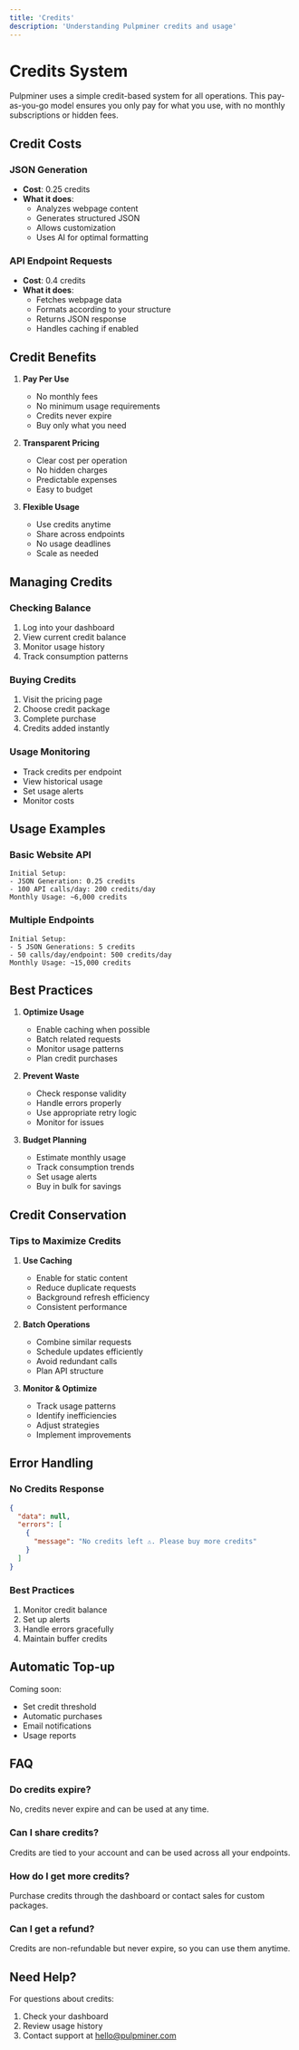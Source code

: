 ```yaml
---
title: 'Credits'
description: 'Understanding Pulpminer credits and usage'
---
```


# Credits System

Pulpminer uses a simple credit-based system for all operations. This pay-as-you-go model ensures you only pay for what you use, with no monthly subscriptions or hidden fees.

## Credit Costs

### JSON Generation
- **Cost**: 0.25 credits
- **What it does**: 
  - Analyzes webpage content
  - Generates structured JSON
  - Allows customization
  - Uses AI for optimal formatting

### API Endpoint Requests
- **Cost**: 0.4 credits
- **What it does**:
  - Fetches webpage data
  - Formats according to your structure
  - Returns JSON response
  - Handles caching if enabled

## Credit Benefits

1. **Pay Per Use**
   - No monthly fees
   - No minimum usage requirements
   - Credits never expire
   - Buy only what you need

2. **Transparent Pricing**
   - Clear cost per operation
   - No hidden charges
   - Predictable expenses
   - Easy to budget

3. **Flexible Usage**
   - Use credits anytime
   - Share across endpoints
   - No usage deadlines
   - Scale as needed

## Managing Credits

### Checking Balance
1. Log into your dashboard
2. View current credit balance
3. Monitor usage history
4. Track consumption patterns

### Buying Credits
1. Visit the pricing page
2. Choose credit package
3. Complete purchase
4. Credits added instantly

### Usage Monitoring
- Track credits per endpoint
- View historical usage
- Set usage alerts
- Monitor costs

## Usage Examples

### Basic Website API
```plaintext
Initial Setup:
- JSON Generation: 0.25 credits
- 100 API calls/day: 200 credits/day
Monthly Usage: ~6,000 credits
```

### Multiple Endpoints
```plaintext
Initial Setup:
- 5 JSON Generations: 5 credits
- 50 calls/day/endpoint: 500 credits/day
Monthly Usage: ~15,000 credits
```

## Best Practices

1. **Optimize Usage**
   - Enable caching when possible
   - Batch related requests
   - Monitor usage patterns
   - Plan credit purchases

2. **Prevent Waste**
   - Check response validity
   - Handle errors properly
   - Use appropriate retry logic
   - Monitor for issues

3. **Budget Planning**
   - Estimate monthly usage
   - Track consumption trends
   - Set usage alerts
   - Buy in bulk for savings

## Credit Conservation

### Tips to Maximize Credits

1. **Use Caching**
   - Enable for static content
   - Reduce duplicate requests
   - Background refresh efficiency
   - Consistent performance

2. **Batch Operations**
   - Combine similar requests
   - Schedule updates efficiently
   - Avoid redundant calls
   - Plan API structure

3. **Monitor & Optimize**
   - Track usage patterns
   - Identify inefficiencies
   - Adjust strategies
   - Implement improvements

## Error Handling

### No Credits Response
```json
{
  "data": null,
  "errors": [
    {
      "message": "No credits left ⚠. Please buy more credits"
    }
  ]
}
```

### Best Practices
1. Monitor credit balance
2. Set up alerts
3. Handle errors gracefully
4. Maintain buffer credits

## Automatic Top-up

Coming soon:
- Set credit threshold
- Automatic purchases
- Email notifications
- Usage reports

## FAQ

### Do credits expire?
No, credits never expire and can be used at any time.

### Can I share credits?
Credits are tied to your account and can be used across all your endpoints.

### How do I get more credits?
Purchase credits through the dashboard or contact sales for custom packages.

### Can I get a refund?
Credits are non-refundable but never expire, so you can use them anytime.

## Need Help?

For questions about credits:
1. Check your dashboard
2. Review usage history
3. Contact support at hello@pulpminer.com 
